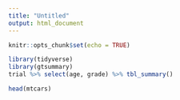 ```yaml
---
title: "Untitled"
output: html_document
---
```


```r
knitr::opts_chunk$set(echo = TRUE)
```

```r
library(tidyverse)
library(gtsummary)
trial %>% select(age, grade) %>% tbl_summary() 

head(mtcars)
```

